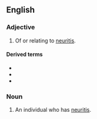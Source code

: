 ==English==

===Adjective===
{{en-adj}}

# Of or relating to [[neuritis]].

====Derived terms====
* {{l|en|antineuritic}}
* {{l|en|intraneuritic}}
* {{l|en|postneuritic}}

===Noun===
{{en-noun}}

# An individual who has [[neuritis]].